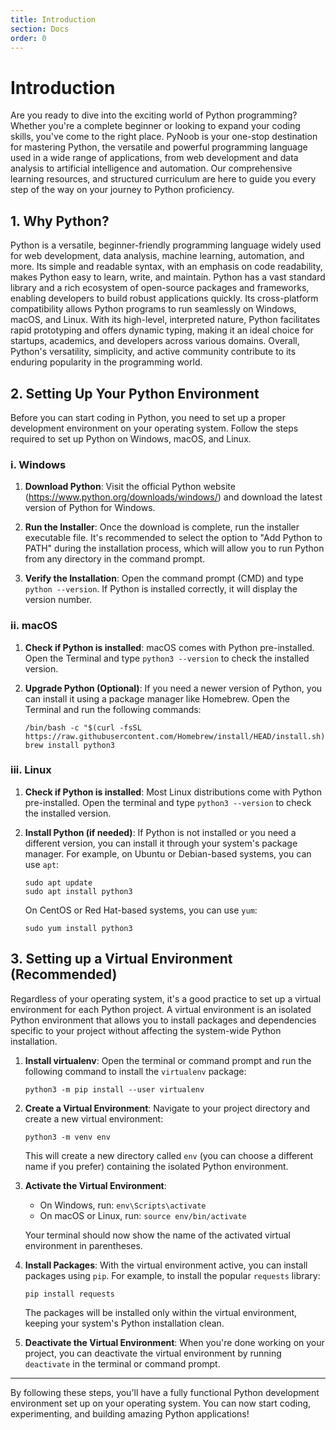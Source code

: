 ```yaml
---
title: Introduction
section: Docs
order: 0
---
```


# Introduction

Are you ready to dive into the exciting world of Python programming? Whether you're a complete beginner or looking to expand your coding skills, you've come to the right place. PyNoob is your one-stop destination for mastering Python, the versatile and powerful programming language used in a wide range of applications, from web development and data analysis to artificial intelligence and automation. Our comprehensive learning resources, and structured curriculum are here to guide you every step of the way on your journey to Python proficiency.

## 1. Why Python?

Python is a versatile, beginner-friendly programming language widely used for web development, data analysis, machine learning, automation, and more. Its simple and readable syntax, with an emphasis on code readability, makes Python easy to learn, write, and maintain. Python has a vast standard library and a rich ecosystem of open-source packages and frameworks, enabling developers to build robust applications quickly. Its cross-platform compatibility allows Python programs to run seamlessly on Windows, macOS, and Linux. With its high-level, interpreted nature, Python facilitates rapid prototyping and offers dynamic typing, making it an ideal choice for startups, academics, and developers across various domains. Overall, Python's versatility, simplicity, and active community contribute to its enduring popularity in the programming world.

## 2. Setting Up Your Python Environment

Before you can start coding in Python, you need to set up a proper development environment on your operating system. Follow the steps required to set up Python on Windows, macOS, and Linux.

### i. Windows

1. **Download Python**: Visit the official Python website (https://www.python.org/downloads/windows/) and download the latest version of Python for Windows.

2. **Run the Installer**: Once the download is complete, run the installer executable file. It's recommended to select the option to "Add Python to PATH" during the installation process, which will allow you to run Python from any directory in the command prompt.

3. **Verify the Installation**: Open the command prompt (CMD) and type `python --version`. If Python is installed correctly, it will display the version number.

### ii. macOS

1. **Check if Python is installed**: macOS comes with Python pre-installed. Open the Terminal and type `python3 --version` to check the installed version.

2. **Upgrade Python (Optional)**: If you need a newer version of Python, you can install it using a package manager like Homebrew. Open the Terminal and run the following commands:

   ```
   /bin/bash -c "$(curl -fsSL https://raw.githubusercontent.com/Homebrew/install/HEAD/install.sh)"
   brew install python3
   ```

### iii. Linux

1. **Check if Python is installed**: Most Linux distributions come with Python pre-installed. Open the terminal and type `python3 --version` to check the installed version.

2. **Install Python (if needed)**: If Python is not installed or you need a different version, you can install it through your system's package manager. For example, on Ubuntu or Debian-based systems, you can use `apt`:

   ```
   sudo apt update
   sudo apt install python3
   ```

   On CentOS or Red Hat-based systems, you can use `yum`:

   ```
   sudo yum install python3
   ```

## 3. Setting up a Virtual Environment (Recommended)

Regardless of your operating system, it's a good practice to set up a virtual environment for each Python project. A virtual environment is an isolated Python environment that allows you to install packages and dependencies specific to your project without affecting the system-wide Python installation.

1. **Install virtualenv**: Open the terminal or command prompt and run the following command to install the `virtualenv` package:

   ```
   python3 -m pip install --user virtualenv
   ```

2. **Create a Virtual Environment**: Navigate to your project directory and create a new virtual environment:

   ```
   python3 -m venv env
   ```

   This will create a new directory called `env` (you can choose a different name if you prefer) containing the isolated Python environment.

3. **Activate the Virtual Environment**:
   - On Windows, run: `env\Scripts\activate`
   - On macOS or Linux, run: `source env/bin/activate`

   Your terminal should now show the name of the activated virtual environment in parentheses.

4. **Install Packages**: With the virtual environment active, you can install packages using `pip`. For example, to install the popular `requests` library:

   ```
   pip install requests
   ```

   The packages will be installed only within the virtual environment, keeping your system's Python installation clean.

5. **Deactivate the Virtual Environment**: When you're done working on your project, you can deactivate the virtual environment by running `deactivate` in the terminal or command prompt.

---

By following these steps, you'll have a fully functional Python development environment set up on your operating system. You can now start coding, experimenting, and building amazing Python applications!
